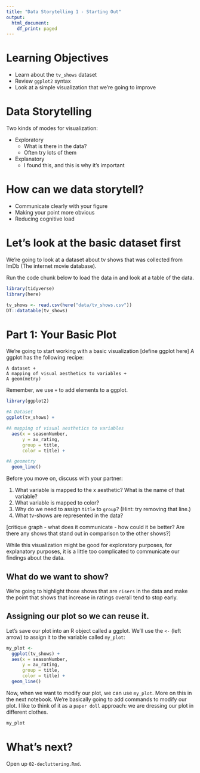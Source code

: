 ```yaml
---
title: "Data Storytelling 1 - Starting Out"
output:
  html_document:
    df_print: paged
---
```

# Learning Objectives

- Learn about the `tv_shows` dataset
- Review `ggplot2` syntax
- Look at a simple visualization that we're going to improve

# Data Storytelling

Two kinds of modes for visualization:

- Exploratory
  - What is there in the data? 
  - Often try lots of them
- Explanatory
  - I found this, and this is why it's important

# How can we data storytell?

- Communicate clearly with your figure
- Making your point more obvious
- Reducing cognitive load

# Let's look at the basic dataset first

We're going to look at a dataset about tv shows that was collected from ImDb (The internet movie database).

Run the code chunk below to load the data in and look at a table of the data.

```r
library(tidyverse)
library(here)

tv_shows <- read.csv(here("data/tv_shows.csv"))
DT::datatable(tv_shows)
```

# Part 1: Your Basic Plot

We're going to start working with a basic visualization [define ggplot here]  A ggplot has the following recipe:

```
A dataset +
A mapping of visual aesthetics to variables +
A geom(metry)
```
Remember, we use `+` to add elements to a ggplot.

```r
library(ggplot2)

#A Dataset
ggplot(tv_shows) +

#A mapping of visual aesthetics to variables
  aes(x = seasonNumber, 
      y = av_rating, 
      group = title, 
      color = title) + 

#A geometry
  geom_line()
```

Before you move on, discuss with your partner:

1) What variable is mapped to the x aesthetic? What is the name of that variable?
2) What variable is mapped to color?
3) Why do we need to assign `title` to `group`? (Hint: try removing that line.)
4) What tv-shows are represented in the data?

[critique graph - what does it communicate - how could it be better? Are there any shows that stand out in comparison to the other shows?]

While this visualization might be good for exploratory purposes, for explanatory purposes, it is a little too complicated to communicate our findings about the data. 

## What do we want to show?

We're going to highlight those shows that are `risers` in the data and make the point that shows that increase in ratings overall tend to stop early.

## Assigning our plot so we can reuse it.

Let's save our plot into an R object called a ggplot. We'll use the `<-` (left arrow) to assign it to the variable called `my_plot`:

```r
my_plot <- 
  ggplot(tv_shows) +
  aes(x = seasonNumber, 
      y = av_rating, 
      group = title, 
      color = title) + 
  geom_line()
```

Now, when we want to modify our plot, we can use `my_plot`. More on this in the next notebook. We're basically going to add commands to modify our plot. I like to think of it as a `paper doll` approach: we are dressing our plot in different clothes.

```r
my_plot
```

# What's next?

Open up `02-decluttering.Rmd`.
